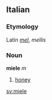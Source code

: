 ==Italian==
===Etymology===
Latin ''[[mel]]'', ''mellis''
===Noun===
'''miele''' ''m''

# [[honey]]

[[sv:miele]]